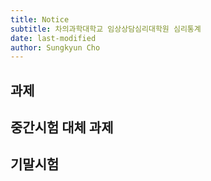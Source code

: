 ```yaml
---
title: Notice
subtitle: 차의과학대학교 임상상담심리대학원 심리통계
date: last-modified
author: Sungkyun Cho
---
```


## 과제

## 중간시험 대체 과제
<!-- Simple regression 섹션 마지막 연습문제
R script 파일로 LMS에 제출하세요. -->


## 기말시험